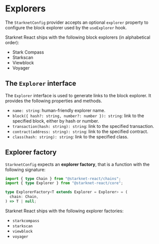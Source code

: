 # Explorers

The `StarknetConfig` provider accepts an optional `explorer` property to
configure the block explorer used by the `useExplorer` hook.

Starknet React ships with the following block explorers (in alphabetical order):

 - Stark Compass
 - Starkscan
 - Viewblock
 - Voyager

## The `Explorer` interface

The `Explorer` interface is used to generate links to the block explorer.
It provides the following properties and methods.

 - `name: string`: human-friendly explorer name.
 - `block({ hash?: string, number?: number }): string`: link to the specified
   block, either by hash or number.
 - `transaction(hash: string): string`: link to the specified transaction.
 - `contract(address: string): string`: link to the specified contract.
 - `class(hash: string): string`: link to the specified class.

## Explorer factory

`StarknetConfig` expects an __explorer factory__, that is a function with the
following signature:

```ts twoslash
import { type Chain } from "@starknet-react/chains";
import { type Explorer } from "@starknet-react/core";

type ExplorerFactory<T extends Explorer = Explorer> = (
  chain: Chain,
) => T | null;
```

Starknet React ships with the following explorer factories:

 - `starkcompass`
 - `starkscan`
 - `viewblock`
 - `voyager`
